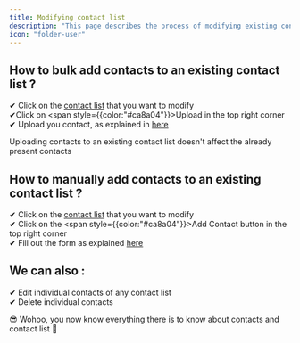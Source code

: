 ```yaml
---
title: Modifying contact list
description: "This page describes the process of modifying existing contact list"
icon: "folder-user"
---
```


## How to bulk add contacts to an existing contact list ?

✔ Click on the [contact list](https://documentation.precallai.com/contacts) that you want to modify <br/>
✔Click on <span style={{color:"#ca8a04"}}>Upload</span> in the top right corner <br/>
✔ Upload you contact, as explained in [here](https://documentation.precallai.com/contacts)

<Note>
  Uploading contacts to an existing contact list doesn't affect the already
  present contacts
</Note>

## How to manually add contacts to an existing contact list ?

✔ Click on the [contact list](https://documentation.precallai.com/contacts) that you want to modify<br/>
✔ Click on the <span style={{color:"#ca8a04"}}>Add Contact</span> button in the top right corner<br/>
✔ Fill out the form as explained [here](https://documentation.precallai.com/contacts/add)

## We can also :

✔ Edit individual contacts of any contact list<br/>
✔ Delete individual contacts

😎 Wohoo, you now know everything there is to know about contacts and contact list 👏
